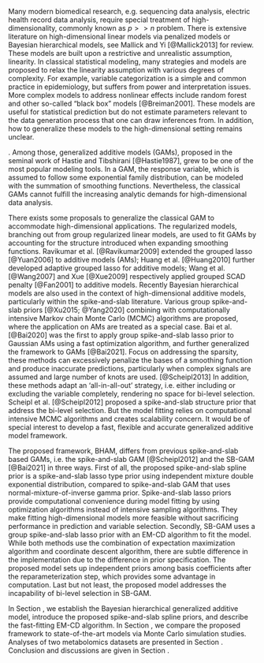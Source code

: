 \section{Introduction}
\label{sec:intro}

Many modern biomedical research, e.g. sequencing data analysis, electric health record data analysis, require special treatment of high-dimensionality, commonly known as $p >> n$ problem. There is extensive literature on high-dimensional linear models via penalized models or Bayesian hierarchical models, see Mallick and Yi [@Mallick2013] for review. These models are built upon a restrictive and unrealistic assumption, linearity. In classical statistical modeling, many strategies and models are proposed to relax the linearity assumption with various degrees of complexity. For example, variable categorization is a simple and common practice in epidemiology, but suffers from power and interpretation issues. More complex models to address nonlinear effects include random forest and other so-called "black box" models [@Breiman2001]. These models are useful for statistical prediction but do not estimate parameters relevant to the data generation process that one can draw inferences from. In addition, how to generalize these \bg{"black box"} models to the high-dimensional setting remains unclear.

\bg{For their easy interpretation and flexibility, nonparametric regression models serve as great alternatives to the "black-box" models in the context of prediction and variable selection}. Among those, generalized additive models (GAMs), proposed in the seminal work of Hastie and Tibshirani [@Hastie1987], grew to be one of the most popular modeling tools. In a GAM, the response variable, which is assumed to follow some exponential family distribution, can be modeled with the summation of smoothing functions. Nevertheless, the classical GAMs cannot fulfill the increasing analytic demands for high-dimensional data analysis.

There exists some proposals to generalize the classical GAM to accommodate high-dimensional applications. The regularized models, branching out from group regularized linear models, are used to fit GAMs by accounting for the structure introduced when expanding smoothing functions. Ravikumar et al. [@Ravikumar2009] extended the grouped lasso [@Yuan2006] to additive models (AMs); Huang et al. [@Huang2010] further developed adaptive grouped lasso for additive models; Wang et al. [@Wang2007] and Xue [@Xue2009] respectively applied grouped SCAD penalty [@Fan2001] to additive models. Recently Bayesian hierarchical models are also used in the context of high-dimensional additive models, particularly within the spike-and-slab literature. Various group spike-and-slab priors [@Xu2015; @Yang2020] combining with computationally intensive Markov chain Monte Carlo (MCMC) algorithms are proposed, where the application on AMs are treated as a special case. Bai et al. [@Bai2020] was the first to apply group spike-and-slab lasso prior to Gaussian AMs using a fast optimization algorithm, and further generalized the framework to GAMs [@Bai2021]. Focus on addressing the sparsity, these methods can excessively penalize the bases of a smoothing function and produce inaccurate predictions, particularly when complex signals are assumed and large number of knots are used. [@Scheipl2013] In addition, these methods adapt an 'all-in-all-out' strategy, i.e. either including or excluding the variable completely, rendering no space for bi-level selection. Scheipl et al. [@Scheipl2012] proposed a spike-and-slab structure prior that address the bi-level selection. But the model fitting relies on computational intensive MCMC algorithms and creates scalability concern. It would be of special interest to develop a fast, flexible and accurate generalized additive model framework. 

\bg{We propose a novel Bayesian hierarchical generalized additive model (BHAM) for outcome prediction in the context of high-dimensional data analysis. Specifically, we incorporate smoothing penalties, derived from the smoothing spline literature \cite{Wood2017}, via reparameterization of smoothing functions to avoid excessive shrinkage on the bases. Smoothing penalties were also previously used in the spike-and-slab GAM \cite{Scheipl2012} and the sparsity-smoothness penalty \cite{Meier2009}. We then impose a new two-part spike-and-slab LASSO prior to address the sparsity of the signal. In addition, a scalable optimization-based algorithms, EM-Coordinate Descent (EM-CD) algorithm are developed. While the primary focus of this model is to improve prediction, the proposed model also provides utility in functional selection. Particularly, the two-part prior that follows the effect hierarchy principle motivates a bi-level selection, rendering one of three possibilities for each predictor: no effect, only linear effect, or linear and nonlinear effects. The proposed model is implemented in an publicly available R package \texttt{BHAM} via \url{https://github.com/boyiguo1/BHAM}.}

The proposed framework, BHAM, differs from previous spike-and-slab based GAMs, i.e. the spike-and-slab GAM [@Scheipl2012] and the SB-GAM [@Bai2021] in three ways. First of all, the proposed spike-and-slab spline prior is a spike-and-slab lasso type prior using independent mixture double exponential distribution, compared to spike-and-slab GAM that uses normal-mixture-of-inverse gamma prior. Spike-and-slab lasso priors provide computational convenience during model fitting by using optimization algorithms instead of intensive sampling algorithms. They make fitting high-dimensional models more feasible without sacrificing performance in prediction and variable selection. Secondly, SB-GAM uses a group spike-and-slab lasso prior with an EM-CD algorithm to fit the model. While both methods use the combination of expectation maximization algorithm and coordinate descent algorithm, there are subtle difference in the implementation due to the difference in prior specification. The proposed model sets up independent priors among basis coefficients after the reparameterization step, which provides some advantage in computation. Last but not least, the proposed model addresses the incapability of bi-level selection in SB-GAM.

In Section \ref{sec:BHAM}, we establish the Bayesian hierarchical generalized additive model, introduce the proposed spike-and-slab spline priors, and describe the fast-fitting EM-CD algorithm. In Section \ref{sec:sim}, we compare the proposed framework to state-of-the-art models via Monte Carlo simulation studies. Analyses of two metabolomics datasets are presented in Section \ref{sec:real_data}. Conclusion and discussions are given in Section \ref{sec:concl}.






